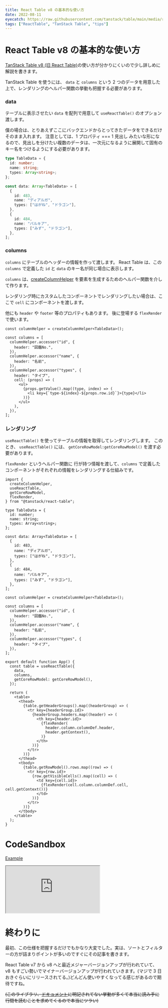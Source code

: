 ```yaml
---
title: React Table v8 の基本的な使い方
date: 2022-08-11
eyecatch: https://raw.githubusercontent.com/tanstack/table/main/media/repo-header.png
tags: ["ReactTable", "TanStack Table", "tips"]
---
```


# React Table v8 の基本的な使い方

[TanStack Table v8 (旧 React Table)](https://github.com/TanStack/table)の使い方が分かりにくいので少し詳しめに解説を書きます。

TanStack Table を使うには、 `data` と `columns` という 2 つのデータを用意した上で、レンダリングのヘルパー関数の挙動も把握する必要があります。

### data

テーブルに表示させたい `data` を配列で用意して `useReactTable()` のオプション渡します。

僕の場合は、とりあえずここにバックエンドからとってきたデータをできるだけそのまま入れます。
注意としては、1 プロパティ === 1 見出し みたいな形になるので、見出しを分けたい複数のデータは、一次元になるように展開して固有のキー名をつけるようにする必要があります。

```ts
type TableData = {
  id: number;
  name: string;
  types: Array<string>;
};

const data: Array<TableData> = [
  {
    id: 483,
    name: "ディアルガ",
    types: ["はがね", "ドラゴン"],
  },
  {
    id: 484,
    name: "パルキア",
    types: ["みず", "ドラゴン"],
  },
];
```

### columns

`columns` にテーブルのヘッダーの情報を作って渡します。
React Table は、この `columns` で定義した `id` と `data` のキー名が同じ場合に表示します。

`columns` は、[createColumnHelper](https://github.com/TanStack/table/blob/main/packages/table-core/src/columnHelper.ts) を要素を生成するためのヘルパー関数を介して作ります。

レンダリング時にカスタムしたコンポーネントでレンダリングしたい場合は、ここで `cell` にコンポーネントを渡します。

他にも `header` や `footer` 等のプロパティもあります。 後に登場する `flexRender` で使います。

```tsx
const columnHelper = createColumnHelper<TableData>();

const columns = [
  columnHelper.accessor("id", {
    header: "図鑑No.",
  }),
  columnHelper.accessor("name", {
    header: "名前",
  }),
  columnHelper.accessor("types", {
    header: "タイプ",
    cell: (props) => (
      <ul>
        {props.getValue().map((type, index) => (
          <li key={`type-${index}-${props.row.id}`}>{type}</li>
        ))}
      </ul>
    ),
  }),
];
```

### レンダリング

`useReactTable()` を使ってテーブルの情報を取得してレンダリングします。
このとき、 `useReactTable()` には、 `getCoreRowModel:getCoreRowModel()` を渡す必要があります。

`flexRender` というヘルパー関数に 行が持つ情報を渡して、`columns` で定義したコンポーネントがそれぞれの情報をレンダリングする仕組みです。

```tsx
import {
  createColumnHelper,
  useReactTable,
  getCoreRowModel,
  flexRender,
} from "@tanstack/react-table";

type TableData = {
  id: number;
  name: string;
  types: Array<string>;
};

const data: Array<TableData> = [
  {
    id: 483,
    name: "ディアルガ",
    types: ["はがね", "ドラゴン"],
  },
  {
    id: 484,
    name: "パルキア",
    types: ["みず", "ドラゴン"],
  },
];

const columnHelper = createColumnHelper<TableData>();

const columns = [
  columnHelper.accessor("id", {
    header: "図鑑No.",
  }),
  columnHelper.accessor("name", {
    header: "名前",
  }),
  columnHelper.accessor("types", {
    header: "タイプ",
  }),
];

export default function App() {
  const table = useReactTable({
    data,
    columns,
    getCoreRowModel: getCoreRowModel(),
  });

  return (
    <table>
      <thead>
        {table.getHeaderGroups().map((headerGroup) => (
          <tr key={headerGroup.id}>
            {headerGroup.headers.map((header) => (
              <th key={header.id}>
                {flexRender(
                  header.column.columnDef.header,
                  header.getContext(),
                )}
              </th>
            ))}
          </tr>
        ))}
      </thead>
      <tbody>
        {table.getRowModel().rows.map((row) => (
          <tr key={row.id}>
            {row.getVisibleCells().map((cell) => (
              <td key={cell.id}>
                {flexRender(cell.column.columnDef.cell, cell.getContext())}
              </td>
            ))}
          </tr>
        ))}
      </tbody>
    </table>
  );
}
```

# CodeSandbox

[Example](https://codesandbox.io/s/react-table-v8-example-88423r?file=/src/App.tsx)

<iframe
  src="https://codesandbox.io/embed/react-table-v8-example-88423r?fontsize=14&hidenavigation=1&theme=dark"
  style={{
    width: "100%",
    height: "500px",
    border: 0,
    borderRadius: "4px",
    overflow: "hidden",
  }}
  title="react-table-v8-example"
  allow="accelerometer; ambient-light-sensor; camera; encrypted-media; geolocation; gyroscope; hid; microphone; midi; payment; usb; vr; xr-spatial-tracking"
  sandbox="allow-forms allow-modals allow-popups allow-presentation allow-same-origin allow-scripts"
></iframe>

# 終わりに

最初、この仕様を把握するだけでもかなり大変でした。実は、ソートとフィルターの方が詰まりポイントが多いのですぐにその記事を書きます。

React Table v7 から v8 へと最近メジャーバージョンアップが行われていて、 v8 もすごい勢いでマイナーバージョンアップが行われていきます。(マジで 3 日おきぐらいにリリースされてる。)どんどん使いやすくなってる感じがあるので期待ですね。

~~(このライブラリ、[ドキュメント](https://tanstack.com/table/v8)に明記されてない挙動が多くて本当に読み手に行間を読むことを求めてくるので本当にツラい)~~
